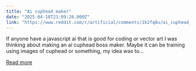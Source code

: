 ```yaml
---
title: "Ai cuphead maker"
date: "2025-04-18T21:09:26.000Z"
link: "https://www.reddit.com/r/artificial/comments/1k2fq8u/ai_cuphead_maker/"
---
```


If anyone have a javascript ai that is good for coding or vector art I was thinking about making an ai cuphead boss maker. Maybe it can be training using images of cuphead or something, my idea was to...

[Read more](https://www.reddit.com/r/artificial/comments/1k2fq8u/ai_cuphead_maker/)
